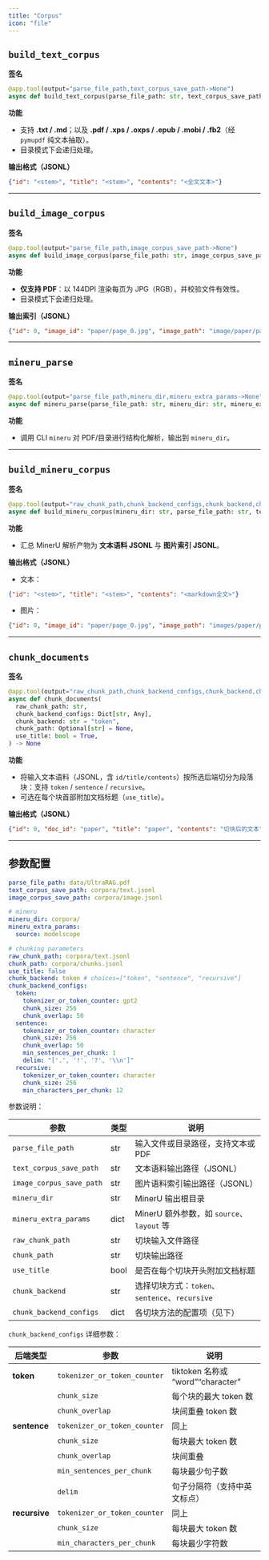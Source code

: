 ```yaml
---
title: "Corpus"
icon: "file"
---
```



## `build_text_corpus`

**签名**  
```python
@app.tool(output="parse_file_path,text_corpus_save_path->None")
async def build_text_corpus(parse_file_path: str, text_corpus_save_path: str) -> None
```

**功能**  
- 支持 **.txt / .md**；以及 **.pdf / .xps / .oxps / .epub / .mobi / .fb2**（经 `pymupdf` 纯文本抽取）。
- 目录模式下会递归处理。

**输出格式（JSONL）**  
```json
{"id": "<stem>", "title": "<stem>", "contents": "<全文文本>"}
```
---

## `build_image_corpus`

**签名**  
```python
@app.tool(output="parse_file_path,image_corpus_save_path->None")
async def build_image_corpus(parse_file_path: str, image_corpus_save_path: str) -> None
```

**功能**  
- **仅支持 PDF**：以 144DPI 渲染每页为 JPG（RGB），并校验文件有效性。  
- 目录模式下会递归处理。

**输出索引（JSONL）**  
```json
{"id": 0, "image_id": "paper/page_0.jpg", "image_path": "image/paper/page_0.jpg"}
```
---

## `mineru_parse`

**签名**  
```python
@app.tool(output="parse_file_path,mineru_dir,mineru_extra_params->None")
async def mineru_parse(parse_file_path: str, mineru_dir: str, mineru_extra_params: Optional[Dict[str, Any]] = None) -> None
```

**功能**  
- 调用 CLI `mineru` 对 PDF/目录进行结构化解析，输出到 `mineru_dir`。  

---

## `build_mineru_corpus`

**签名**  
```python
@app.tool(output="raw_chunk_path,chunk_backend_configs,chunk_backend,chunk_path,use_title->None")
async def build_mineru_corpus(mineru_dir: str, parse_file_path: str, text_corpus_save_path: str, image_corpus_save_path: str) -> None
```

**功能**  
- 汇总 MinerU 解析产物为 **文本语料 JSONL** 与 **图片索引 JSONL**。  


**输出格式（JSONL）**  
- 文本：
```json
{"id": "<stem>", "title": "<stem>", "contents": "<markdown全文>"}
```
- 图片：
```json
{"id": 0, "image_id": "paper/page_0.jpg", "image_path": "images/paper/page_0.jpg"}
```
---

## `chunk_documents`

**签名**  
```python
@app.tool(output="raw_chunk_path,chunk_backend_configs,chunk_backend,chunk_path,use_title->None")
async def chunk_documents(
  raw_chunk_path: str,
  chunk_backend_configs: Dict[str, Any],
  chunk_backend: str = "token",
  chunk_path: Optional[str] = None,
  use_title: bool = True,
) -> None
```

**功能**  
- 将输入文本语料（JSONL，含 `id/title/contents`）按所选后端切分为段落块：支持 `token` / `sentence` / `recursive`。  
- 可选在每个块首部附加文档标题（`use_title`）。  

**输出格式（JSONL）**  
```json
{"id": 0, "doc_id": "paper", "title": "paper", "contents": "切块后的文本"}
```

---

## 参数配置

```yaml servers/corpus/parameter.yaml icon="/images/yaml.svg"
parse_file_path: data/UltraRAG.pdf
text_corpus_save_path: corpora/text.jsonl
image_corpus_save_path: corpora/image.jsonl

# mineru
mineru_dir: corpora/
mineru_extra_params:
  source: modelscope

# chunking parameters
raw_chunk_path: corpora/text.jsonl
chunk_path: corpora/chunks.jsonl
use_title: false
chunk_backend: token # choices=["token", "sentence", "recursive"]
chunk_backend_configs:
  token:
    tokenizer_or_token_counter: gpt2
    chunk_size: 256
    chunk_overlap: 50
  sentence:
    tokenizer_or_token_counter: character
    chunk_size: 256
    chunk_overlap: 50
    min_sentences_per_chunk: 1
    delim: "['.', '!', '?', '\\n']"
  recursive:
    tokenizer_or_token_counter: character
    chunk_size: 256
    min_characters_per_chunk: 12
```

参数说明：

| 参数 | 类型 | 说明 |
|------|------|------|
| `parse_file_path` | str | 输入文件或目录路径，支持文本或 PDF |
| `text_corpus_save_path` | str | 文本语料输出路径（JSONL） |
| `image_corpus_save_path` | str | 图片语料索引输出路径（JSONL） |
| `mineru_dir` | str | MinerU 输出根目录 |
| `mineru_extra_params` | dict | MinerU 额外参数，如 `source`、`layout` 等 |
| `raw_chunk_path` | str | 切块输入文件路径 |
| `chunk_path` | str | 切块输出路径 |
| `use_title` | bool | 是否在每个切块开头附加文档标题 |
| `chunk_backend` | str | 选择切块方式：`token`、`sentence`、`recursive` |
| `chunk_backend_configs` | dict | 各切块方法的配置项（见下） |

`chunk_backend_configs` 详细参数：

| 后端类型 | 参数 | 说明 |
|-----------|------|------|
| **token** | `tokenizer_or_token_counter` | tiktoken 名称或 “word”“character” |
|  | `chunk_size` | 每个块的最大 token 数 |
|  | `chunk_overlap` | 块间重叠 token 数 |
| **sentence** | `tokenizer_or_token_counter` | 同上 |
|  | `chunk_size` | 每块最大 token 数 |
|  | `chunk_overlap` | 块间重叠 |
|  | `min_sentences_per_chunk` | 每块最少句子数 |
|  | `delim` | 句子分隔符（支持中英文标点） |
| **recursive** | `tokenizer_or_token_counter` | 同上 |
|  | `chunk_size` | 每块最大 token 数 |
|  | `min_characters_per_chunk` | 每块最少字符数 |

